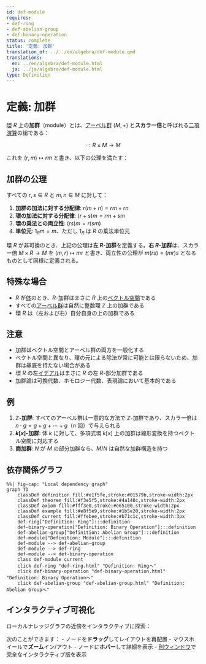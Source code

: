 ```yaml
---
id: def-module
requires:
- def-ring
- def-abelian-group
- def-binary-operation
status: complete
title: '定義: 加群'
translation_of: ../../en/algebra/def-module.qmd
translations:
  en: ../en/algebra/def-module.html
  ja: ../ja/algebra/def-module.html
type: Definition
---
```


# 定義: 加群 {#def-module}

[環](def-ring.qmd) $R$ 上の**加群**（module）とは、[アーベル群](def-abelian-group.qmd) $(M, +)$ と**スカラー倍**と呼ばれる[二項演算](def-binary-operation.qmd)の組である：

$$\cdot : R \times M \to M$$

これを $(r, m) \mapsto rm$ と書き、以下の公理を満たす：

## 加群の公理

すべての $r, s \in R$ と $m, n \in M$ に対して：

1. **加群の加法に対する分配律**: $r(m + n) = rm + rn$
2. **環の加法に対する分配律**: $(r + s)m = rm + sm$
3. **環の乗法との両立性**: $(rs)m = r(sm)$
4. **単位元**: $1_R m = m$、ただし $1_R$ は $R$ の乗法単位元

環 $R$ が非可換のとき、上記の公理は**左 $R$-加群**を定義する。**右 $R$-加群**は、スカラー倍 $M \times R \to M$ を $(m, r) \mapsto mr$ と書き、両立性の公理が $m(rs) = (mr)s$ となるものとして同様に定義される。

## 特殊な場合

- $R$ が[体](def-field.qmd)のとき、$R$-加群はまさに $R$ 上の[ベクトル空間](def-vector-space.qmd)である
- すべての[アーベル群](def-abelian-group.qmd)は自然に整数環 $\mathbb{Z}$ 上の加群である
- 環 $R$ は（左および右）自分自身の上の加群である

## 注意

- 加群はベクトル空間とアーベル群の両方を一般化する
- ベクトル空間と異なり、環の元による除法が常に可能とは限らないため、加群は基底を持たない場合がある
- 環 $R$ の左[イデアル](def-ideal.qmd)はまさに $R$ の左 $R$-部分加群である
- 加群論は可換代数、ホモロジー代数、表現論において基本的である

## 例

1. **$\mathbb{Z}$-加群**: すべてのアーベル群は一意的な方法で $\mathbb{Z}$-加群であり、スカラー倍は $n \cdot g = g + g + \cdots + g$（$n$ 回）で与えられる
2. **$k[x]$-加群**: 体 $k$ に対して、多項式環 $k[x]$ 上の加群は線形変換を持つベクトル空間に対応する
3. **商加群**: $N$ が $M$ の部分加群なら、$M/N$ は自然な加群構造を持つ

## 依存関係グラフ

```mermaid
%%| fig-cap: "Local dependency graph"
graph TD
    classDef definition fill:#e1f5fe,stroke:#01579b,stroke-width:2px
    classDef theorem fill:#f3e5f5,stroke:#4a148c,stroke-width:2px
    classDef axiom fill:#fff3e0,stroke:#e65100,stroke-width:2px
    classDef example fill:#e8f5e9,stroke:#1b5e20,stroke-width:2px
    classDef current fill:#ffebee,stroke:#b71c1c,stroke-width:3px
    def-ring["Definition: Ring"]:::definition
    def-binary-operation["Definition: Binary Operation"]:::definition
    def-abelian-group["Definition: Abelian Group"]:::definition
    def-module["Definition: Module"]:::definition
    def-module --> def-abelian-group
    def-module --> def-ring
    def-module --> def-binary-operation
    class def-module current
    click def-ring "def-ring.html" "Definition: Ringへ"
    click def-binary-operation "def-binary-operation.html" "Definition: Binary Operationへ"
    click def-abelian-group "def-abelian-group.html" "Definition: Abelian Groupへ"
```

## インタラクティブ可視化

ローカルナレッジグラフの近傍をインタラクティブに探索：

::: {.graph-viz data-id="def-module" data-width="700" data-height="500"}
:::

次のことができます：
- ノードを**ドラッグ**してレイアウトを再配置
- マウスホイールで**ズーム**イン/アウト
- ノードに**ホバー**して詳細を表示
- [別ウィンドウ](../../output/interactive/def-module.html){target="_blank"}で完全なインタラクティブ版を表示
